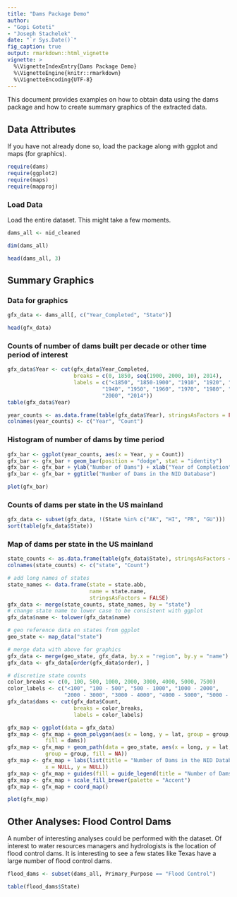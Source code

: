 ```yaml
---
title: "Dams Package Demo"
author:
- "Gopi Goteti"
- "Joseph Stachelek"
date: "`r Sys.Date()`"
fig_caption: true
output: rmarkdown::html_vignette
vignette: >
  %\VignetteIndexEntry{Dams Package Demo}
  %\VignetteEngine{knitr::rmarkdown}
  %\VignetteEncoding{UTF-8}
---
```


This document provides examples on how to obtain data using the dams package and how to create summary graphics of the extracted data.

## Data Attributes

If you have not already done so, load the package along with ggplot and maps (for graphics).

```r
require(dams)
require(ggplot2)
require(maps)
require(mapproj)
```

### Load Data

Load the entire dataset. This might take a few moments.

```r
dams_all <- nid_cleaned

dim(dams_all)

head(dams_all, 3)
```

## Summary Graphics

### Data for graphics

```r
gfx_data <- dams_all[, c("Year_Completed", "State")]

head(gfx_data)
```

### Counts of number of dams built per decade or other time period of interest

```r
gfx_data$Year <- cut(gfx_data$Year_Completed, 
                     breaks = c(0, 1850, seq(1900, 2000, 10), 2014), 
                     labels = c("<1850", "1850-1900", "1910", "1920", "1930",
                              "1940", "1950", "1960", "1970", "1980", "1990", 
                              "2000", "2014"))
table(gfx_data$Year)

year_counts <- as.data.frame(table(gfx_data$Year), stringsAsFactors = FALSE)
colnames(year_counts) <- c("Year", "Count")
```

### Histogram of number of dams by time period

```r
gfx_bar <- ggplot(year_counts, aes(x = Year, y = Count))
gfx_bar <- gfx_bar + geom_bar(position = "dodge", stat = "identity")
gfx_bar <- gfx_bar + ylab("Number of Dams") + xlab("Year of Completion")
gfx_bar <- gfx_bar + ggtitle("Number of Dams in the NID Database")
```

```r
plot(gfx_bar)
```

### Counts of dams per state in the US mainland

```r
gfx_data <- subset(gfx_data, !(State %in% c("AK", "HI", "PR", "GU")))
sort(table(gfx_data$State))
```

### Map of dams per state in the US mainland

```r
state_counts <- as.data.frame(table(gfx_data$State), stringsAsFactors = FALSE)
colnames(state_counts) <- c("state", "Count")

# add long names of states
state_names <- data.frame(state = state.abb, 
                          name = state.name, 
                          stringsAsFactors = FALSE)
gfx_data <- merge(state_counts, state_names, by = "state")
# change state name to lower case to be consistent with ggplot
gfx_data$name <- tolower(gfx_data$name)

# geo reference data on states from ggplot
geo_state <- map_data("state")

# merge data with above for graphics
gfx_data <- merge(geo_state, gfx_data, by.x = "region", by.y = "name")
gfx_data <- gfx_data[order(gfx_data$order), ]

# discretize state counts
color_breaks <- c(0, 100, 500, 1000, 2000, 3000, 4000, 5000, 7500)
color_labels <- c("<100", "100 - 500", "500 - 1000", "1000 - 2000",
                  "2000 - 3000", "3000 - 4000", "4000 - 5000", "5000 - 7500")
gfx_data$dams <- cut(gfx_data$Count, 
                     breaks = color_breaks, 
                     labels = color_labels)

gfx_map <- ggplot(data = gfx_data)
gfx_map <- gfx_map + geom_polygon(aes(x = long, y = lat, group = group,
            fill = dams))
gfx_map <- gfx_map + geom_path(data = geo_state, aes(x = long, y = lat,
            group = group, fill = NA))
gfx_map <- gfx_map + labs(list(title = "Number of Dams in the NID Database",
            x = NULL, y = NULL))
gfx_map <- gfx_map + guides(fill = guide_legend(title = "Number of Dams"))
gfx_map <- gfx_map + scale_fill_brewer(palette = "Accent")
gfx_map <- gfx_map + coord_map()
```

```r
plot(gfx_map)
```

## Other Analyses: Flood Control Dams

A number of interesting analyses could be performed with the dataset. Of interest to water resources managers and hydrologists is the location of flood control dams. It is interesting to see a few states like Texas have a large number of flood control dams.

```r
flood_dams <- subset(dams_all, Primary_Purpose == "Flood Control")

table(flood_dams$State)
```


